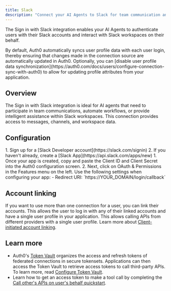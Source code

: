 ```yaml
---
title: Slack
description: "Connect your AI Agents to Slack for team communication and workflow automation."
---
```


The Sign in with Slack integration enables your AI Agents to authenticate users with their Slack accounts and interact with Slack workspaces on their behalf.

<Info>
  By default, Auth0 automatically syncs user profile data with each user login,
  thereby ensuring that changes made in the connection source are automatically
  updated in Auth0. Optionally, you can [disable user profile data
  synchronization](https://auth0.com/docs/users/configure-connection-sync-with-auth0)
  to allow for updating profile attributes from your application.
</Info>

## Overview

The Sign in with Slack integration is ideal for AI agents that need to participate in team communications, automate workflows, or provide intelligent assistance within Slack workspaces. This connection provides access to messages, channels, and workspace data.

## Configuration

<Steps>
  <Step title="Set up app in Slack">
    1. Sign up for a [Slack Developer account](https://slack.com/signin)
    2. If you haven't already, create a [Slack App](https://api.slack.com/apps/new)
  </Step>
  <Step title="Configure for Auth0">
    1. Once your app is created, copy and paste the Client ID and Client Secret into the Auth0 configuration screen.
    2. Next, click on OAuth & Permissions in the Features menu on the left. Use the following settings when configuring your app:
      - Redirect URI: `https://YOUR_DOMAIN/login/callback`
  </Step>
</Steps>


<FindDomainInfoBlock />

## Account linking

If you want to use more than one connection for a user, you can link their accounts. This allows the user to log in with any of their linked accounts and have a single user profile in your application. This allows calling APIs from different providers with a single user profile. Learn more about [Client-initiated account linking](/guides/client-initiated-account-linking).

## Learn more

- Auth0's [Token Vault](https://auth0.com/docs/secure/tokens/token-vault) organizes the access and refresh tokens of federated connections in secure tokensets. Applications can then access the Token Vault to retrieve access tokens to call third-party APIs. To learn more, read [Configure Token Vault](https://auth0.com/docs/secure/tokens/token-vault/configure-token-vault).
- Learn how to get an access token to make a tool call by completing the [Call other's APIs on user's behalf quickstart](/get-started/call-others-apis-on-users-behalf).
